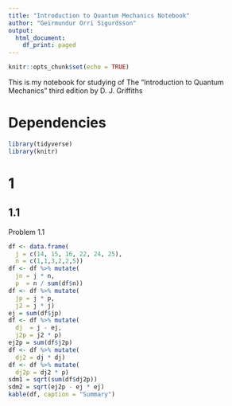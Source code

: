 ---
title: "Introduction to Quantum Mechanics Notebook"
author: "Geirmundur Orri Sigurdsson"
output:
  html_document:
    df_print: paged
---

```{r setup, include=FALSE}
knitr::opts_chunk$set(echo = TRUE)
```


This is my notebook for studying of The "Introduction to Quantum Mechanics" third edition by D. J. Griffiths

# Dependencies

```{r dependencies, message=FALSE, warning=FALSE}
library(tidyverse)
library(knitr)
```

# 1 

## 1.1

Problem 1.1 

```{r chapter 1 problem 1.1}
df <- data.frame(
  j = c(14, 15, 16, 22, 24, 25),
  n = c(1,1,3,2,2,5))
df <- df %>% mutate(
  jn = j * n,
  p  = n / sum(df$n))
df <- df %>% mutate(
  jp = j * p,
  j2 = j * j)
ej = sum(df$jp)
df <- df %>% mutate(
  dj  = j - ej,
  j2p = j2 * p)
ej2p = sum(df$j2p)
df <- df %>% mutate(
  dj2 = dj * dj)
df <- df %>% mutate(
  dj2p = dj2 * p)
sdm1 = sqrt(sum(df$dj2p))
sdm2 = sqrt(ej2p - ej * ej)
kable(df, caption = "Summary")
```


